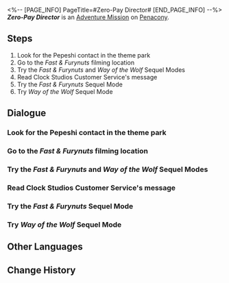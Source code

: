 <%-- [PAGE_INFO]
PageTitle=#Zero-Pay Director#
[END_PAGE_INFO] --%>
{{Stub|Dialogue.}}
{{Mission Infobox
|id            = 8021403
|title         = 
|image         = <!--Mission Zero-Pay Director.png-->
|type          = Adventure
|event_name    = 
|chapter       = 
|requirements  = [[Trailblaze Mission]] ''[[A Walk Among the Tombstones]]'' completed
|summary       = <!--official mission summary from Fate's Atlas-->
|characters    = Trailblazer
|startLocation = [[Penacony]] - [[Clock Studios Theme Park]]
|world         = Penacony
|area          = Clock Studios Theme Park
|prev          = 
|next          = 
|exp           = 
|credits       = 5000
|stellarJade   = 
|other         = {{Card List|}}
}}
'''''Zero-Pay Director''''' is an [[Adventure Mission]] on [[Penacony]].

==Steps==
# Look for the Pepeshi contact in the theme park
# Go to the ''Fast & Furynuts'' filming location
# Try the ''Fast & Furynuts'' and ''Way of the Wolf'' Sequel Modes
# Read Clock Studios Customer Service's message
# Try the ''Fast & Furynuts'' Sequel Mode
# Try ''Way of the Wolf'' Sequel Mode

<!--
==Gameplay Notes==

--><!--
==Trial Character==

-->
==Dialogue==
{{Stub Dialogue}}
{{Dialogue Start}}
:{{tx}}
{{Dialogue End}}

===Look for the Pepeshi contact in the theme park===
{{Mission Description|type=adventure|location=<!--to be added-->|update|Clock Studios Theme Park has recommended the ''Clockie's Extras'' Filming Experience project. Something feels off, but let's go try it out anyway.<br />Clock Studios has given you a strange passphrase. Go look for the contact who can take you for a game.}}
{{Dialogue Start}}
:{{tx}}
{{Dialogue End}}

===Go to the ''Fast & Furynuts'' filming location===
{{Mission Description|type=adventure|location=<!--to be added-->|update|Clock Studios Theme Park has recommended the ''Clockie's Extras'' Filming Experience project. Something feels off, but let's go try it out anyway.<br />Will it be a game, or will it be hard labor? Gotta personally experience it to find out.}}
{{Dialogue Start}}
:{{tx}}
{{Dialogue End}}

===Try the ''Fast & Furynuts'' and ''Way of the Wolf'' Sequel Modes===
{{Mission Description|type=adventure|location=<!--to be added-->|update|Shooting a cartoon seems pretty fun too. How about trying it out first?}}
{{Dialogue Start}}
:{{tx}}
{{Dialogue End}}

===Read Clock Studios Customer Service's message===
{{Mission Description|type=adventure|location=Clock Studios Theme Park|update|After experiencing both film productions, the Clock Studios customer support staff appears to have some words for you...}}
{{Dialogue Start}}
:{{tx}}
{{Dialogue End}}

===Try the ''Fast & Furynuts'' Sequel Mode===
{{Mission Description|type=adventure|location=<!--to be added-->|update|Shooting a cartoon seems pretty fun too. How about trying it out first?}}
{{Dialogue Start}}
:{{tx}}
{{Dialogue End}}

===Try ''Way of the Wolf'' Sequel Mode===
{{Dialogue Start}}
:{{tx}}
{{Dialogue End}}

==Other Languages==
{{Other Languages
|en   = Zero-Pay Director
|zhs  = 零片酬导演
|zht  = 零片酬導演
|ja   = ノーギャラ監督
|ko   = 열정페이 감독
|es   = Directo{{MC|f=ra|m=r}} sin salario
|fr   = Directeur bénévole
|ru   = Сам себе режиссёр
|th   = ผู้กำกับไร้ค่าจ้าง
|vi   = Đạo Diễn Không Lương
|de   = Regisseur ohne Gage
|id   = Sutradara Bayaran Rendah
|pt   = Diretor Pagamento-Zero
}}

==Change History==
{{Change History|2.1}}
